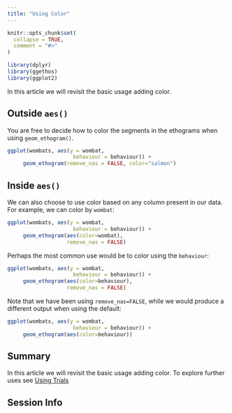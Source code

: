 ```yaml
---
title: "Using Color"
---
```


```r
knitr::opts_chunk$set(
  collapse = TRUE,
  comment = "#>"
)
```

```r
library(dplyr)
library(ggethos)
library(ggplot2)
```

In this article we will revisit the basic usage adding color.

## Outside `aes()`

You are free to decide how to color the segments in the ethograms when using `geom_ethogram()`.

```r
ggplot(wombats, aes(y = wombat, 
                     behaviour = behaviour)) +
     geom_ethogram(remove_nas = FALSE, color="salmon")
```


## Inside `aes()`

We can also choose to use color based on any column present in our data. For example, we can color by `wombat`:

```r
ggplot(wombats, aes(y = wombat, 
                     behaviour = behaviour)) +
     geom_ethogram(aes(color=wombat), 
                   remove_nas = FALSE)
```

Perhaps the most common use would be to color using the `behaviour`:

```r
ggplot(wombats, aes(y = wombat, 
                     behaviour = behaviour)) +
     geom_ethogram(aes(color=behaviour), 
                   remove_nas = FALSE)
```

Note that we have been using `remove_nas=FALSE`, while we would produce a different output when using the default:

```r
ggplot(wombats, aes(y = wombat, 
                     behaviour = behaviour)) +
     geom_ethogram(aes(color=behaviour))
```

## Summary

In this article we will revisit the basic usage adding color. To explore further uses see [Using Trials](articles/trials.html)

## Session Info

```r


```

